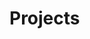 
<Meta title="Components/Projects" component={Projects} />

# Projects

<Preview>
  <Story name="default">
    <Projects
      projects={[
        {
          highlight: boolean("highlight", true),
          name: text("name", "name"),
          tagline: text("tagline", "tagline"),
          url: text("url", "url"),
          lede: text("lede", "lede"),
          thumbnailPath: text("thumbnailPath", "thumbnailPath"),
          achievements: array("achievements", [
            "achievements",
            "achievements",
            "achievements",
          ]),
          architecture: array("architecture", [
            "architecture",
            "architecture",
            "architecture",
          ]),
          libraries: array("libraries", [
            "libraries",
            "libraries",
            "libraries",
          ]),
        },
      ]}
    />
  </Story>
</Preview>
